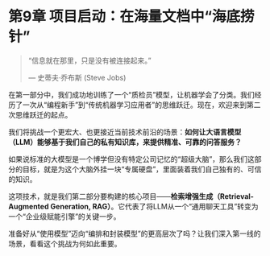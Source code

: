 # 第9章 项目启动：在海量文档中“海底捞针” {#sec-rag-kickoff}

> “信息就在那里，只是没有被连接起来。”
>
> --- 史蒂夫·乔布斯 (Steve Jobs)

在第一部分中，我们成功地训练了一个“质检员”模型，让机器学会了分类。我们经历了一次从“编程新手”到“传统机器学习应用者”的思维跃迁。现在，欢迎来到第二次思维跃迁的起点。

我们将挑战一个更宏大、也更接近当前技术前沿的场景：**如何让大语言模型（LLM）能够基于我们自己的私有知识库，来提供精准、可靠的问答服务？**

如果说标准的大模型是一个博学但没有特定公司记忆的“超级大脑”，那么我们这部分的目标，就是为这个大脑外挂一块“专属硬盘”，里面装着我们自己独有的、可信的知识。

这项技术，就是我们第二部分要构建的核心项目——**检索增强生成（Retrieval-Augmented Generation, RAG）**。它代表了将LLM从一个“通用聊天工具”转变为一个“企业级赋能引擎”的关键一步。

准备好从“使用模型”迈向“编排和封装模型”的更高层次了吗？让我们深入第一线的场景，看看这个挑战为何如此重要。 